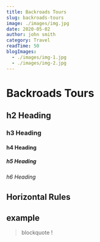 ```yaml
---
title: Backroads Tours
slug: backroads-tours
image: ./images/img.jpg
date: 2020-05-02
author: john smith
category: Travel
readTime: 50
blogImages:
  - ./images/img-1.jpg
  - ./images/img-2.jpg
---
```



<GatsbyImage
  image={getImage(props.blogImages[0])}
  alt="random stuff"
  className="blog-img"
/>

<!-- ![nice](./images/img-1.jpg) -->

# Backroads Tours

## h2 Heading

### h3 Heading

#### h4 Heading

##### h5 Heading

###### h6 Heading

## Horizontal Rules

<h2 type="orange">example</h2>

<blockquote> blockquote !</blockquote>
